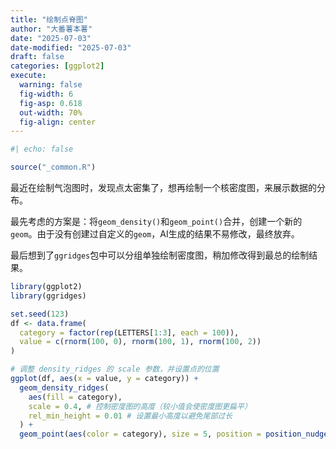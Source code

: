 ```yaml
---
title: "绘制点脊图"
author: "大番薯本薯"
date: "2025-07-03"
date-modified: "2025-07-03"
draft: false
categories: [ggplot2]
execute:
  warning: false
  fig-width: 6
  fig-asp: 0.618
  out-width: 70%
  fig-align: center
---
```


```r
#| echo: false

source("_common.R")
```

最近在绘制气泡图时，发现点太密集了，想再绘制一个核密度图，来展示数据的分布。

最先考虑的方案是：将`geom_density()`和`geom_point()`合并，创建一个新的`geom`。由于没有创建过自定义的`geom`，AI生成的结果不易修改，最终放弃。

最后想到了`ggridges`包中可以分组单独绘制密度图，稍加修改得到最总的绘制结果。

```r
library(ggplot2)
library(ggridges)

set.seed(123)
df <- data.frame(
  category = factor(rep(LETTERS[1:3], each = 100)),
  value = c(rnorm(100, 0), rnorm(100, 1), rnorm(100, 2))
)

# 调整 density_ridges 的 scale 参数，并设置点的位置
ggplot(df, aes(x = value, y = category)) +
  geom_density_ridges(
    aes(fill = category),
    scale = 0.4, # 控制密度图的高度（较小值会使密度图更扁平）
    rel_min_height = 0.01 # 设置最小高度以避免尾部过长
  ) +
  geom_point(aes(color = category), size = 5, position = position_nudge(y = -0.2))
```
